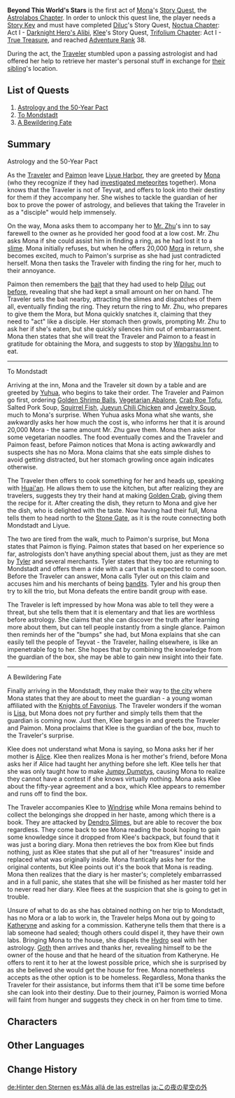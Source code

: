 {{Act Infobox
|image          = Story Card Astrolabos Chapter Act I.png
|type           = Story
|chapter        = Astrolabos Chapter
|actNum         = I
|character      = Mona
|ARReq          = 38
|keyReq         = 1
|storyQuestReq  = [[Noctua Chapter]]: Act I - [[Darknight Hero's Alibi]]
|storyQuestReq2 = [[Trifolium Chapter]]: Act I - [[True Treasure]]
}}
'''Beyond This World's Stars''' is the first act of [[Mona]]'s [[Story Quest]], the [[Astrolabos Chapter]]. In order to unlock this quest line, the player needs a [[Story Key]] and must have completed [[Diluc]]'s Story Quest, [[Noctua Chapter]]: Act I - [[Darknight Hero's Alibi]], [[Klee]]'s Story Quest, [[Trifolium Chapter]]: Act I - [[True Treasure]], and reached [[Adventure Rank]] 38.

During the act, the [[Traveler]] stumbled upon a passing astrologist and had offered her help to retrieve her master's personal stuff in exchange for [[Traveler's Sibling|their sibling]]'s location.

==List of Quests==
#[[Astrology and the 50-Year Pact]]
#[[To Mondstadt]]
#[[A Bewildering Fate]]

==Summary==
;Astrology and the 50-Year Pact
As the [[Traveler]] and [[Paimon]] leave [[Liyue Harbor]], they are greeted by [[Mona]] (who they recognize if they had [[The Crisis Deepens|investigated meteorites]] together). Mona knows that the Traveler is not of Teyvat, and offers to look into their destiny for them if they accompany her. She wishes to tackle the guardian of her box to prove the power of astrology, and believes that taking the Traveler in as a "disciple" would help immensely.

On the way, Mona asks them to accompany her to [[Mr. Zhu]]'s inn to say farewell to the owner as he provided her good food at a low cost. Mr. Zhu asks Mona if she could assist him in finding a ring, as he had lost it to a [[Slimes|slime]]. Mona initially refuses, but when he offers 20,000 [[Mora]] in return, she becomes excited, much to Paimon's surprise as she had just contradicted herself. Mona then tasks the Traveler with finding the ring for her, much to their annoyance.

Paimon then remembers the [[Elemental Bait|bait]] that they had used to help [[Diluc]] out [[Darknight Hero's Alibi|before]], revealing that she had kept a small amount on her on hand. The Traveler sets the bait nearby, attracting the slimes and dispatches of them all, eventually finding the ring. They return the ring to Mr. Zhu, who prepares to give them the Mora, but Mona quickly snatches it, claiming that they need to "act" like a disciple. Her stomach then growls, prompting Mr. Zhu to ask her if she's eaten, but she quickly silences him out of embarrassment. Mona then states that she will treat the Traveler and Paimon to a feast in gratitude for obtaining the Mora, and suggests to stop by [[Wangshu Inn]] to eat.

----

;To Mondstadt
Arriving at the inn, Mona and the Traveler sit down by a table and are greeted by [[Yuhua]], who begins to take their order. The Traveler and Paimon go first, ordering [[Golden Shrimp Balls]], [[Vegetarian Abalone]], [[Crab Roe Tofu]], Salted Pork Soup, [[Squirrel Fish]], [[Jueyun Chili Chicken]] and [[Jewelry Soup]], much to Mona's surprise. When Yuhua asks Mona what she wants, she awkwardly asks her how much the cost is, who informs her that it is around 20,000 Mora - the same amount Mr. Zhu gave them. Mona then asks for some vegetarian noodles. The food eventually comes and the Traveler and Paimon feast, before Paimon notices that Mona is acting awkwardly and suspects she has no Mora. Mona claims that she eats simple dishes to avoid getting distracted, but her stomach growling once again indicates otherwise.

The Traveler then offers to cook something for her and heads up, speaking with [[Huai'an]]. He allows them to use the kitchen, but after realizing they are travelers, suggests they try their hand at making [[Golden Crab]], giving them the recipe for it. After creating the dish, they return to Mona and give her the dish, who is delighted with the taste. Now having had their full, Mona tells them to head north to the [[Stone Gate]], as it is the route connecting both Mondstadt and Liyue.

The two are tired from the walk, much to Paimon's surprise, but Mona states that Paimon is flying. Paimon states that based on her experience so far, astrologists don't have anything special about them, just as they are met by [[Tyler]] and several merchants. Tyler states that they too are returning to Mondstadt and offers them a ride with a cart that is expected to come soon. Before the Traveler can answer, Mona calls Tyler out on this claim and accuses him and his merchants of being [[Treasure Hoarders|bandits]]. Tyler and his group then try to kill the trio, but Mona defeats the entire bandit group with ease.

The Traveler is left impressed by how Mona was able to tell they were a threat, but she tells them that it is elementary and that lies are worthless before astrology. She claims that she can discover the truth after learning more about them, but can tell people instantly from a single glance. Paimon then reminds her of the "bumps" she had, but Mona explains that she can easily tell the people of Teyvat - the Traveler, hailing elsewhere, is like an impenetrable fog to her. She hopes that by combining the knowledge from the guardian of the box, she may be able to gain new insight into their fate.

----

;A Bewildering Fate
Finally arriving in the Mondstadt, they make their way to [[City of Mondstadt|the city]] where Mona states that they are about to meet the guardian - a young woman affiliated with the [[Knights of Favonius]]. The Traveler wonders if the woman is [[Lisa]], but Mona does not pry further and simply tells them that the guardian is coming now. Just then, Klee barges in and greets the Traveler and Paimon. Mona proclaims that Klee is the guardian of the box, much to the Traveler's surprise.

Klee does not understand what Mona is saying, so Mona asks her if her mother is [[Alice]]. Klee then realizes Mona is her mother's friend, before Mona asks her if Alice had taught her anything before she left. Klee tells her that she was only taught how to make [[Jumpy Dumpty]]s, causing Mona to realize they cannot have a contest if she knows virtually nothing. Mona asks Klee about the fifty-year agreement and a box, which Klee appears to remember and runs off to find the box.

The Traveler accompanies Klee to [[Windrise]] while Mona remains behind to collect the belongings she dropped in her haste, among which there is a book. They are attacked by [[Dendro Slimes]], but are able to recover the box regardless. They come back to see Mona reading the book hoping to gain some knowledge since it dropped from Klee's backpack, but found that it was just a boring diary. Mona then retrieves the box from Klee but finds nothing, just as Klee states that she put all of her "treasures" inside and replaced what was originally inside. Mona frantically asks her for the original contents, but Klee points out it's the book that Mona is reading. Mona then realizes that the diary is her master's; completely embarrassed and in a full panic, she states that she will be finished as her master told her to never read her diary. Klee flees at the suspicion that she is going to get in trouble.

Unsure of what to do as she has obtained nothing on her trip to Mondstadt, has no Mora or a lab to work in, the Traveler helps Mona out by going to [[Katheryne]] and asking for a commission. Katheryne tells them that there is a lab someone had sealed; though others could dispel it, they have their own labs. Bringing Mona to the house, she dispels the [[Hydro]] seal with her astrology. [[Goth]] then arrives and thanks her, revealing himself to be the owner of the house and that he heard of the situation from Katheryne. He offers to rent it to her at the lowest possible price, which she is surprised by as she believed she would get the house for free. Mona nonetheless accepts as the other option is to be homeless. Regardless, Mona thanks the Traveler for their assistance, but informs them that it'll be some time before she can look into their destiny. Due to their journey, Paimon is worried Mona will faint from hunger and suggests they check in on her from time to time.

==Characters==
{{Character Appearances|Beyond This World's Stars|type=Story Quest}}

==Other Languages==
{{Other Languages
|en      = Beyond This World's Stars
|zhs     = 在此世的星空之外
|zhs_rm  = Zài Cǐ Shì de Xīngkōng zhī Wài
|zht     = 在此世的星空之外
|zht_rm  = Zài Cǐ Shì de Xīngkōng zhī Wài
|zh_tl   = Beyond This World's Starry Sky
|ja      = この世の星空の外
|ja_rm   = Kono Yo no Hoshizora Soto
|ja_tl   = Beyond This World's Starry Sky
|ko      = 이 세상 별하늘의 바깥
|ko_rm   = I Sesang Byeolhaneul-ui Bakkat
|ko_tl   = Beyond This World's Starry Sky
|es      = Más allá de las estrellas
|es_tl   = Beyond the Stars
|fr      = Au-delà du ciel étoilé
|fr_tl   = Beyond the Starry Sky
|ru      = Что говорят звёзды этого мира
|ru_tl   = What Stars of This World Say
|th      = นอกเหนือออกไปจากท้องฟ้าของโลกแห่งนี้
|th_rm   = Noknuea Ok Pai Chak Thongfa Khong Lok Haeng Ni
|th_tl   = 
|vi      = Phía ngoài bầu trời của kiếp này
|vi_tl   = 
|de      = Hinter den Sternen
|de_tl   = Behind The Stars
|id      = Melampaui Bintang-Bintang di Dunia Ini
|id_tl   = Beyond This World's Stars
|pt      = Além das Estrelas
|pt_tl   = Beyond the Stars
|tr      = Yıldızların Ötesinde
|tr_tl   = 
|it      = Al di là delle stelle
|it_tl   = 
}}

==Change History==
{{Change History|1.0}}

[[de:Hinter den Sternen]]
[[es:Más allá de las estrellas]]
[[ja:この夜の星空の外]]